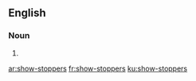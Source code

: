 ==English==

===Noun===
{{head|en|plural}}

# {{plural of|show-stopper|lang=en}}

[[ar:show-stoppers]]
[[fr:show-stoppers]]
[[ku:show-stoppers]]